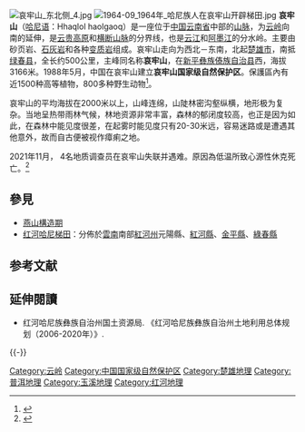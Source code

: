{{coord|24.230543|101.327965|type:mountain_region:CN_source:googlemap|display=title}}
[[File:哀牢山_东北侧_4.jpg|thumb]]
[[File:1964-09_1964年_哈尼族人在哀牢山开辟梯田.jpg|thumb]]
'''哀牢山'''（[[哈尼语|哈尼语]]：Hhaqlol haolgaoq）是一座位于[[中華人民共和國|中国]][[云南省|云南省]]中部的[[山脉|山脉]]，为[[云岭|云岭]]向南的延伸，是[[云贵高原|云贵高原]]和[[横断山脉|横断山脉]]的分界线，也是[[云江|云江]]和[[阿墨江|阿墨江]]的分水岭。主要由砂页岩、[[石灰岩|石灰岩]]和各种[[变质岩|变质岩]]组成。哀牢山走向为西北－东南，北起[[楚雄市|楚雄市]]，南抵[[绿春县|绿春县]]，全长约500公里，主峰同名称'''哀牢山'''，在[[新平彝族傣族自治县|新平彝族傣族自治县]]西，海拔3166米。1988年5月，中国在哀牢山建立'''哀牢山国家级自然保护区'''。保護區內有近1500种高等植物，800多种野生动物<ref>{{cite news |title=哀牢山自然保护区 |url=http://www.yn.xinhuanet.com/green/bao/ailaoshan2.htm |accessdate=2021-11-19 |archive-date=2020-08-10 |archive-url=https://web.archive.org/web/20200810055941/http://www.yn.xinhuanet.com/green/bao/ailaoshan2.htm |dead-url=no }}</ref>。

哀牢山的平均海拔在2000米以上，山峰连绵，山陡林密沟壑纵横，地形极为复杂。当地呈热带雨林气候，林地资源非常丰富，森林的郁闭度较高，也正是因为如此，在森林中能见度很差，在起雾时能见度只有20-30米远，容易迷路或是遭遇其他意外，故而自古便被视作瘴痢之地。

2021年11月， 4名地质调查员在哀牢山失联并遇难。原因為低温所致心源性休克死亡。<ref>{{cite news |title=云南哀牢山4名地质人员殉职原因查明，低温致心源性休克死亡 |url=https://m.thepaper.cn/newsDetail_forward_15854494 |accessdate=2021-12-16 |archive-date=2021-12-16 |archive-url=https://web.archive.org/web/20211216003210/https://m.thepaper.cn/newsDetail_forward_15854494 |dead-url=no }}</ref>

==參見==
*[[燕山構造期|燕山構造期]]
*[[红河哈尼梯田|红河哈尼梯田]]：分佈於[[雲南|雲南]]南部[[红河哈尼族彝族自治州|紅河州]]元陽縣、[[紅河縣|紅河縣]]、[[金平苗族瑶族傣族自治县|金平縣]]、[[綠春縣|綠春縣]]

==参考文献==
{{reflist}}
{{refbegin}}

==延伸閱讀==
*红河哈尼族彝族自治州国土资源局. 《红河哈尼族彝族自治州土地利用总体规划（2006-2020年）》. 

{{-}}
{{中国山脉}}
{{云南地理|地貌}}

{{Authority control}}
[[Category:云岭|Category:云岭]]
[[Category:中国国家级自然保护区|Category:中国国家级自然保护区]]
[[Category:楚雄地理|Category:楚雄地理]]
[[Category:普洱地理|Category:普洱地理]]
[[Category:玉溪地理|Category:玉溪地理]]
[[Category:红河地理|Category:红河地理]]